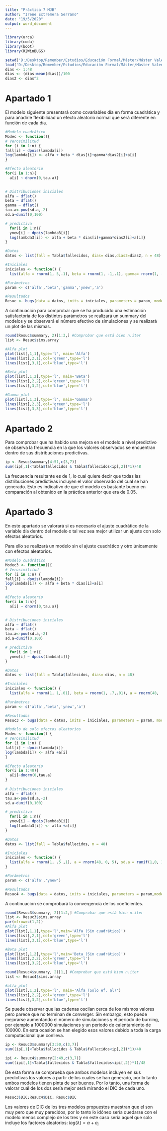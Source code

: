 ---
title: "Práctica 7 MJB"
author: "Irene Extremera Serrano"
date: "19/5/2020"
output: word_document
---

<!-- ```{r global_options, include=FALSE, message=FALSE,fig.align="center"} -->
<!--  knitr::opts_chunk$set(warning=FALSE) -->
<!-- ``` -->

 <!-- fig.width=10,fig.height=4 -->
 
<!-- warning=FALSE, error=FALSE, echo=TRUE-->

```{r}
library(urca)
library(coda)
library(boot)
library(R2WinBUGS)
```

```{r}
setwd('D:/Desktop/Remember/Estudios/Educación Formal/Máster/Máster Valencia/Bioestadística/Curso 1/20 3-6Modelización Avanzada/Modelos Bayesianos/Prácticas/7')
load('D:/Desktop/Remember/Estudios/Educación Formal/Máster/Máster Valencia/Bioestadística/Curso 1/20 3-6Modelización Avanzada/Modelos Bayesianos/Prácticas/7/Tabla4.Rdata')
dias <- 1:48
dias <- (dias-mean(dias))/100
dias2 <- dias^2
```


# Apartado 1 

El modelo siguiente presentará como covariables día en forma cuadrática y para añadirle flexibilidad un efecto aleatorio normal que será diferente en función de cada día.

```{r}
#Modelo cuadrático
Modec <- function(){
# Verosimilitud
for (i in 1:n) {
fall[i] ~ dpois(lambda[i])
log(lambda[i]) <- alfa + beta * dias[i]+gamma*dias2[i]+a[i]
}

#Efecto aleatorio
for(i in 1:n){
  a[i] ~ dnorm(0,tau.a)}

  
# Distribuciones iniciales
alfa ~ dflat()
beta ~ dflat()
gamma ~ dflat()
tau.a<-pow(sd.a,-2)
sd.a~dunif(0,100)

# predictiva
  for(i in 1:n){
  ynew[i] ~ dpois(lambda3[i])
  log(lambda3[i]) <- alfa + beta * dias[i]+gamma*dias2[i]+a[i]}
}

#Datos
datos <- list(fall = Tabla$fallecidos, dias= dias,dias2=dias2, n = 48)

#Iniciales
iniciales <- function() {
  list(alfa = rnorm(1, 5,.1), beta = rnorm(1, -1,.1), gamma= rnorm(1, -5, .1), a = rnorm(48, .01, .001), sd.a = runif(1,0, 10), ynew= rpois(48,.01))}

#Parámetros
param <- c('alfa','beta','gamma','ynew','a')

#Resultados
Resuc <- bugs(data = datos, inits = iniciales, parameters = param, model = Modec,n.iter=8000,n.burnin=3000)
```

A continuación para comprobar que se ha producido una estimación satisfactoria de los distintos parámetros se realizará un summary del modelos y se observará el número efectivo de simulaciones y se realizará un plot de las mismas.

```{r}
round(Resuc$summary, 2)[1:3,] #Comprobar que está bien n.iter
list <- Resuc$sims.array

#Alfa plot
plot(list[,1,1],type='l', main='Alfa')
lines(list[,2,1],col='green',type='l')
lines(list[,3,1],col='blue',type='l')

#Beta plot
plot(list[,1,2],type='l', main='Beta')
lines(list[,2,2],col='green',type='l')
lines(list[,3,2],col='blue',type='l')

#Gamma plot
plot(list[,1,3],type='l', main='Gamma')
lines(list[,2,3],col='green',type='l')
lines(list[,3,3],col='blue',type='l')
```

# Apartado 2

Para comprobar que ha habido una mejora en el modelo a nivel predictivo se observa la frecuencia en la que los valores observados se encuentran dentro de sus distribuciones predictivas.

```{r}
ip <- Resuc$summary[4:51,c(3,7)] 
sum((ip[,1]<Tabla$fallecidos & Tabla$fallecidos<ip[,2])*1)/48
```

La frecuencia resultante es de 1, lo cual quiere decir que todas las distribuciones predictivas incluyen el valor observado del cual se han generado. Esto es indicativo de que el modelo es bastante bueno en comparación al obtenido en la práctica anterior que era de 0.05.

# Apartado 3

En este apartado se valorará si es necesario el ajuste cuadrático de la variable día dentro del modelo o tal vez sea mejor utilizar un ajuste con solo efectos aleatorios.

Para ello se realizará un modelo sin el ajuste cuadrático y otro únicamente con efectos aleatorios.

```{r}
#Modelo cuadrático
Modec3 <- function(){
# Verosimilitud
for (i in 1:n) {
fall[i] ~ dpois(lambda[i])
log(lambda[i]) <- alfa + beta * dias[i]+a[i]
}

#Efecto aleatorio
for(i in 1:n){
  a[i] ~ dnorm(0,tau.a)}

  
# Distribuciones iniciales
alfa ~ dflat()
beta ~ dflat()
tau.a<-pow(sd.a,-2)
sd.a~dunif(0,100)

# predictiva
  for(i in 1:n){
  ynew[i] ~ dpois(lambda[i])}
}

#Datos
datos <- list(fall = Tabla$fallecidos, dias= dias, n = 48)

#Iniciales
iniciales <- function() {
  list(alfa = rnorm(1, 1,.01), beta = rnorm(1, .7,.01), a = rnorm(48, .01, .001), sd.a = runif(1,0, 10), ynew= rpois(48,.01))}

#Parámetros
param <- c('alfa','beta','ynew','a')

#Resultados
Resuc3 <- bugs(data = datos, inits = iniciales, parameters = param, model = Modec3,n.iter=8000,n.burnin=3000)
```

```{r}
#Modelo de solo efectos aleatorios
Modec <- function() {
# Verosimilitud
for (i in 1:n) {
fall[i] ~ dpois(lambda[i])
log(lambda[i]) <- alfa +a[i]
}

#Efecto aleatorio
for(i in 1:48){
  a[i]~dnorm(0,tau.a)
}
  
# Distribuciones iniciales
alfa ~ dflat()
tau.a<-pow(sd.a,-2)
sd.a~dunif(0,100)

# predictiva
  for(i in 1:n){
  ynew[i] ~ dpois(lambda3[i])
  log(lambda3[i]) <- alfa +a[i]}
}

#Datos
datos <- list(fall = Tabla$fallecidos, n = 48)

#Iniciales
iniciales <- function() {
  list(alfa = rnorm(1, .5 ,1), a = rnorm(48, 0, 5), sd.a = runif(1,0, 10),ynew= rpois(48,.01))
}

#Parámetros
param <- c('alfa','ynew')

#Resultados
Resuc4 <- bugs(data = datos, inits = iniciales, parameters = param,model = Modec,n.iter=8000,n.burnin=3000)
```

A continuación se comprobará la convergencia de los coeficientes.

```{r}
round(Resuc3$summary, 2)[1:2,] #Comprobar que está bien n.iter
list <- Resuc3$sims.array
par(mfrow=c(1,2))
#Alfa plot
plot(list[,1,1],type='l',main='Alfa (Sin cuadrático)')
lines(list[,2,1],col='green',type='l')
lines(list[,3,1],col='blue',type='l')

#Beta plot
plot(list[,1,2],type='l',main='Beta (Sin cuadrático)')
lines(list[,2,2],col='green',type='l')
lines(list[,3,2],col='blue',type='l')
```

```{r}
round(Resuc4$summary, 2)[1,] #Comprobar que está bien n.iter
list <- Resuc4$sims.array

#alfa plot
plot(list[,1,2],type='l', main='Alfa (Solo ef. al)')
lines(list[,2,2],col='green',type='l')
lines(list[,3,2],col='blue',type='l')
```

Se puede observar que las cadenas oscilan cerca de los mismos valores pero parece que no terminan de converger. Sin embargo, esto puede mejorarse aumentando el número de simulaciones y el periodo de burning, por ejemplo a 1000000 simulaciones y un periodo de calentamiento de 100000. En esta ocasión se han elegido esos valores debido a toda la carga computacional que conlleva. 

```{r}
ip <- Resuc3$summary[3:50,c(3,7)]
sum((ip[,1]<Tabla$fallecidos & Tabla$fallecidos<ip[,2])*1)/48

ipi <- Resuc4$summary[2:49,c(3,7)]
sum((ipi[,1]<Tabla$fallecidos & Tabla$fallecidos<ipi[,2])*1)/48
```
 
De esta forma se comprueba que ambos modelos incluyen en sus predictivas los valores a partir de los cuales se han generado, por lo tanto ambos modelos tienen pinta de ser buenos. Por lo tanto, una forma de valorar cuál de los dos sería mejor será mirando el DIC de cada uno.

```{r}
Resuc3$DIC;Resuc4$DIC; Resuc$DIC
```

Los valores de DIC de los tres modelos propuestos muestran que el son muy pero que muy parecidos, por lo tanto lo idóneo sería quedarse con el modelo menos complejo de los tres y en este caso sería aquel que solo incluye los factores aleatorios: $log(\lambda)=\alpha+a_i$




